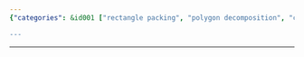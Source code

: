 ```yaml
---
{"categories": &id001 ["rectangle packing", "polygon decomposition", "computer graphics", "robotics", "manufacturing optimization", "geometry algorithms", "applied mathematics"], "category": "Geometry", "date": "2022-09-04 08:58:54", "description": "This article explores the concepts of rectangle packing and polygon to rectangle decomposition. Rectangle packing involves fitting rectangles into a given space, while polygon decomposition focuses on breaking down a polygon into rectangles. These techniques can be applied in various fields like computer graphics, robotics, and manufacturing optimization.", "tags": *id001, "title": "rectangle packing, polygon to rectangle decomposition"}

---
```


------
